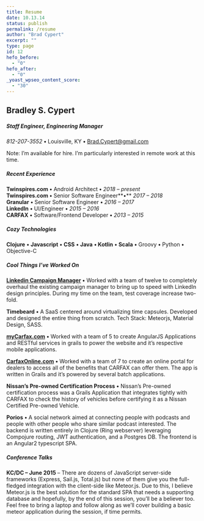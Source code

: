 ```yaml
---
title: Resume
date: 10.13.14
status: publish
permalink: /resume
author: "Brad Cypert"
excerpt: ""
type: page
id: 12
hefo_before:
  - "0"
hefo_after:
  - "0"
_yoast_wpseo_content_score:
  - "30"
---
```


## Bradley S. Cypert

##### Staff Engineer, Engineering Manager

_812-207-3552_ **•** Louisville, KY **•** Brad.Cypert@gmail.com

Note: I’m available for hire. I’m particularly interested in remote work at this time.

##### Recent Experience

**Twinspires.com** **•** Android Architect **•** _2018 – present_  
**Twinspires.com** **•** Senior Software Engineer**•** _2017 – 2018_  
**Granular** **•** Senior Software Engineer **•** _2016 – 2017_  
**LinkedIn** **•** UI/Engineer **•** _2015 – 2016_  
**CARFAX** **•** Software/Frontend Developer **•** _2013 – 2015_

##### Cozy Technologies

**Clojure** **•** **Javascript** **•** **CSS** **•** **Java** **• Kotlin** **•** **Scala** **•** Groovy **•** Python **•** Objective-C

##### Cool Things I’ve Worked On

**[Linkedin Campaign Manager](http://linkedin.com/ad/accounts)** **•** Worked with a team of twelve to completely overhaul the existing campaign manager to bring up to speed with LinkedIn design principles. During my time on the team, test coverage increase two-fold.

**Timebeard** **•** A SaaS centered around virtualizing time capsules. Developed and designed the entire thing from scratch. Tech Stack: Meteorjs, Material Design, SASS.

**[myCarfax.com](http://www.mycarfax.com)** **•** Worked with a team of 5 to create AngularJS Applications and RESTful services in grails to power the website and it’s respective mobile applications.

**[CarfaxOnline.com](http://www.carfaxonline.com)** **•** Worked with a team of 7 to create an online portal for dealers to access all of the benefits that CARFAX can offer them. The app is written in Grails and it’s powered by several batch applications.

**Nissan’s Pre-owned Certification Process** **•** Nissan’s Pre-owned certification process was a Grails Application that integrates tightly with CARFAX to check the history of vehicles before certifying it as a Nissan Certified Pre-owned Vehicle.

**Porios** **•** A social network aimed at connecting people with podcasts and people with other people who share similar podcast interested. The backend is written entirely in Clojure (Ring webserver) leveraging Compojure routing, JWT authentication, and a Postgres DB. The frontend is an Angular2 typescript SPA.

##### Conference Talks

**KC/DC – June 2015** – There are dozens of JavaScript server-side frameworks (Express, Sail.js, Total.js) but none of them give you the full-fledged integration with the client-side like Meteor.js. Due to this, I believe Meteor.js is the best solution for the standard SPA that needs a supporting database and hopefully, by the end of this session, you’ll be a believer too. Feel free to bring a laptop and follow along as we’ll cover building a basic meteor application during the session, if time permits.
